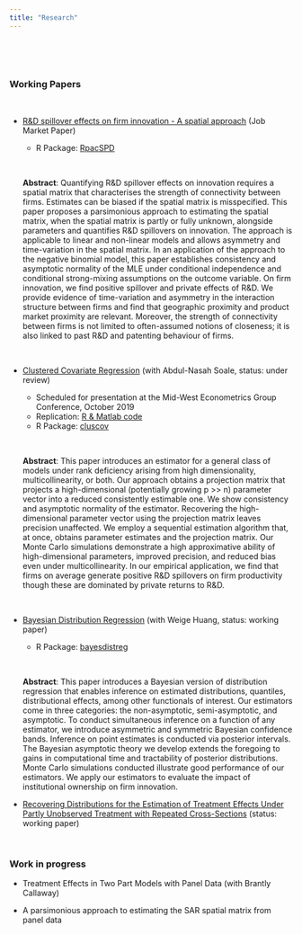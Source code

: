 ```yaml
---
title: "Research"
---
```

<br> 

<!--# ****-->

<br>

### **Working Papers**

<br>

* [R&D spillover effects on firm innovation - A spatial approach](https://estsyawo.github.io/Tsyawo_JMP.pdf#) (Job Market Paper)
  + R Package: [RpacSPD](https://estsyawo.github.io/RpacSPD/)

  <br>
  
  **Abstract**: Quantifying R&D spillover effects on innovation requires a spatial matrix that characterises the strength of connectivity between firms. Estimates can be biased if the spatial matrix is misspecified. This paper proposes a parsimonious approach to estimating the spatial matrix, when the spatial matrix is partly or fully unknown, alongside parameters and quantifies R&D spillovers on innovation. The approach is applicable to linear and non-linear models and allows asymmetry and time-variation in the spatial matrix. In an application of the approach to the negative binomial model, this paper establishes consistency and asymptotic normality of the MLE under conditional independence and conditional strong-mixing assumptions on the outcome variable. On firm innovation, we find positive spillover and private effects of R&D. We
provide evidence of time-variation and asymmetry in the interaction structure between firms and find that geographic proximity and product market proximity are relevant. Moreover, the strength of connectivity between firms is not limited to often-assumed notions of closeness; it is also linked to past R&D and patenting behaviour of firms.
  
  <br>
  
* [Clustered Covariate Regression](https://www.researchgate.net/publication/333207469_Clustered_covariate_regression) (with Abdul-Nasah Soale, status: under review)
  + Scheduled for presentation at the Mid-West Econometrics Group Conference, October 2019
  + Replication: <a href="Soale&Tsyawo_2019_Code.zip#" class="download" title=" "> R & Matlab code </a>
  + R Package: [cluscov](https://estsyawo.github.io/cluscov/) 
  
  <br>
  
  **Abstract**: This paper introduces an estimator for a general class of models under rank deficiency arising from high dimensionality, multicollinearity, or both. Our approach obtains a projection matrix that projects a high-dimensional (potentially growing p >> n) parameter vector into a reduced consistently estimable one. We show consistency and asymptotic normality of the estimator. Recovering the high-dimensional parameter vector using the projection matrix leaves precision unaffected. We employ a sequential estimation algorithm that, at once, obtains parameter estimates and the projection matrix. Our Monte Carlo simulations demonstrate a high approximative ability of high-dimensional parameters, improved precision, and reduced bias even under multicollinearity. In our empirical application, we find that firms on average generate positive R&D spillovers on firm productivity though these are dominated by private returns to R&D.

  <br>
  
* [Bayesian Distribution Regression](https://papers.ssrn.com/sol3/papers.cfm?abstract_id=3048658) (with Weige Huang, status: working paper)
  + R Package: [bayesdistreg](https://estsyawo.github.io/bayesdistreg/index.html)

  <br>
  
  **Abstract**: This paper introduces a Bayesian version of distribution regression that enables inference on estimated distributions, quantiles, distributional effects, among other functionals of interest. Our estimators come in three categories: the non-asymptotic, semi-asymptotic, and asymptotic. To conduct simultaneous inference on a function of any estimator, we introduce asymmetric and symmetric Bayesian confidence bands. Inference on point estimates is conducted via posterior intervals. The Bayesian asymptotic theory we develop extends the foregoing to gains in computational time and tractability of posterior distributions. Monte Carlo simulations conducted illustrate good performance of our estimators. We apply our estimators to evaluate the impact of institutional ownership on firm innovation. 
  
* [Recovering Distributions for the Estimation of Treatment Effects Under Partly Unobserved Treatment with Repeated Cross-Sections](https://papers.ssrn.com/sol3/papers.cfm?abstract_id=3194286) (status: working paper)

<!-- Commented out: -->

<!--
* <a href="Huang&Tsyawo2018_4.pdf#" class="download" title=" ">Bayesian Distribution Regression</a> [[Submitted]](with Weige Huang)
-->

<br>

### **Work in progress**

* Treatment Effects in Two Part Models with Panel Data (with Brantly Callaway)

* A parsimonious approach to estimating the SAR spatial matrix from panel data
